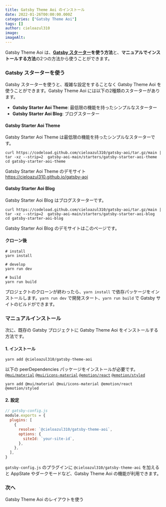 ```yaml
---
title: Gatsby Theme Aoi のインストール
date: 2022-01-26T00:00:00.000Z
categories: ["Gatsby Theme Aoi"]
tags: []
author: cieloazul310
image: 
imageAlt: 
---
```



Gatsby Theme Aoi は、**[Gatsby スターター]を使う方法**と、**マニュアルでインストールする方法**の2つの方法から使うことができます。

### Gatsby スターターを使う

Gatsby スターターを使うと、複雑な設定をすることなく Gatsby Theme Aoi を使うことができます。Gatsby Theme Aoi には以下の2種類のスターターがあります。

- **Gatsby Starter Aoi Theme**: 最低限の機能を持ったシンプルなスターター
- **Gatsby Starter Aoi Blog**: ブログスターター

#### Gatsby Starter Aoi Theme

Gatsby Starter Aoi Theme は最低限の機能を持ったシンプルなスターターです。

```shell
curl https://codeload.github.com/cieloazul310/gatsby-aoi/tar.gz/main | tar -xz --strip=2  gatsby-aoi-main/starters/gatsby-starter-aoi-theme
cd gatsby-starter-aoi-theme
```

Gatsby Starter Aoi Theme のデモサイト  
https://cieloazul310.github.io/gatsby-aoi

#### Gatsby Starter Aoi Blog

Gatsby Starter Aoi Blog はブログスターターです。

```shell
curl https://codeload.github.com/cieloazul310/gatsby-aoi/tar.gz/main | tar -xz --strip=2  gatsby-aoi-main/starters/gatsby-starter-aoi-blog
cd gatsby-starter-aoi-blog
```

Gatsby Starter Aoi Blog のデモサイトはこのページです。

#### クローン後

```shell
# install
yarn install

# develop
yarn run dev

# build
yarn run build
```

プロジェクトのクローンが終わったら、`yarn install` で依存パッケージをインストールします。`yarn run dev` で開発スタート、`yarn run build` で Gatsby サイトのビルドができます。

### マニュアルインストール

次に、既存の Gatsby プロジェクトに Gatsby Theme Aoi をインストールする方法です。

#### 1. インストール

```shell
yarn add @cieloazul310/gatsby-theme-aoi
```

以下の peerDependencies パッケージをインストールが必要です。  
[`@mui/material`](https://www.npmjs.com/package/@mui/material) [`@mui/icons-material`](https://www.npmjs.com/package/@mui/icons-material) [`@emotion/react`](https://www.npmjs.com/package/@emotion/react) [`@emotion/styled`](https://www.npmjs.com/package/@emotion/styled)

```shell
yarn add @mui/material @mui/icons-material @emotion/react @emotion/styled
```

#### 2. 設定

```javascript
// gatsby-config.js
module.exports = {
  plugins: [
    {
      resolve: `@cieloazul310/gatsby-theme-aoi`,
      options: {
        siteId: `your-site-id`,
      },
    },
  ],
}
```

`gatsby-config.js` のプラグインに `@cieloazul310/gatsby-theme-aoi` を加えると AppState やダークモードなど、Gatsby Theme Aoi の機能が利用できます。

### 次へ

<PanelLink to="/posts/2022/01/gatsby-theme-aoi-using-layout">
  Gatsby Theme Aoi のレイアウトを使う
</PanelLink>

[Gatsby]: https://gatsbyjs.com/ "Gatsby"
[MUI]: https://mui.org/ "MUI"
[TypeScript]: https://typescriptlang.org/ "TypeScript"

[Gatsby テーマ]: https://gatsbyjs.com/docs/themes/ "Themes"
[Gatsby スターター]: https://www.gatsbyjs.com/docs/starters/ "Gatsby Starters"
[Shadowing]: https://www.gatsbyjs.com/docs/how-to/plugins-and-themes/shadowing/ "Shadowing in Gatsby Themes"
[Gatsby Link]: https://www.gatsbyjs.com/docs/reference/built-in-components/gatsby-link/ "Gatsby Link API"
